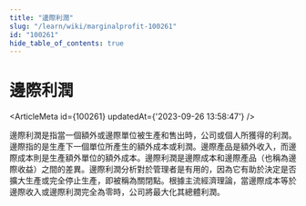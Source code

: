 ```yaml
---
title: "邊際利潤"
slug: "/learn/wiki/marginalprofit-100261"
id: "100261"
hide_table_of_contents: true
---
```



# 邊際利潤

<ArticleMeta id={100261} updatedAt={'2023-09-26 13:58:47'} />
<div className='border-solid border-b border-t-0 my-4 border-[var(--ifm-color-gray-300)]' />

邊際利潤是指當一個額外或邊際單位被生產和售出時，公司或個人所獲得的利潤。邊際指的是生產下一個單位所產生的額外成本或利潤。邊際產品是額外收入，而邊際成本則是生產額外單位的額外成本。邊際利潤是邊際成本和邊際產品（也稱為邊際收益）之間的差異。邊際利潤分析對於管理者是有用的，因為它有助於決定是否擴大生產或完全停止生產，即被稱為關閉點。根據主流經濟理論，當邊際成本等於邊際收入或邊際利潤完全為零時，公司將最大化其總體利潤。
